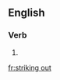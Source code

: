 ==English==

===Verb===
{{head|en|present participle}}

# {{present participle of|strike out|lang=en|nocat=1}}

[[fr:striking out]]